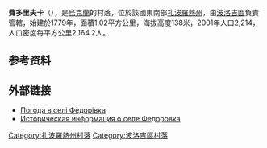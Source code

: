 {{coord|47|32|28|N|36|33|33|E|scale:100000|display=title}}

'''費多里夫卡'''（{{lang-uk|Федорівка}}），是[[烏克蘭|烏克蘭]]的村落，位於該國東南部[[扎波羅熱州|扎波羅熱州]]，由[[波洛吉區|波洛吉區]]負責管轄，始建於1779年，面積1.02平方公里，海拔高度138米，2001年人口2,214，人口密度每平方公里2,164.2人。

==参考资料==
{{reflist}}

==外部链接==
* [http://weather.in.ua/ua/zaporozhskaja/28558 Погода в селі Федорівка] {{Wayback|url=http://weather.in.ua/ua/zaporozhskaja/28558 |date=20170814143931 }}
* [http://www.surnameindex.info/info/ekaterinoslav/alexandrovsk/fedorovka1/index.html Историческая информация о селе Федоровка] {{Wayback|url=http://www.surnameindex.info/info/ekaterinoslav/alexandrovsk/fedorovka1/index.html |date=20210303001301 }} {{ref-ru}}

[[Category:扎波羅熱州村落|Category:扎波羅熱州村落]]
[[Category:波洛吉區村落|Category:波洛吉區村落]]


{{Zaporizhia-geo-stub}}